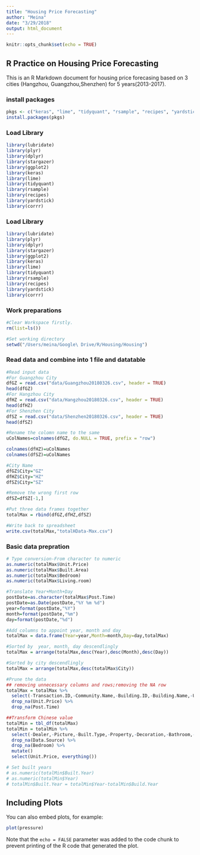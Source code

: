 ```yaml
---
title: "Housing Price Forecasting"
author: "Meina"
date: "3/29/2018"
output: html_document
---
```


```r
knitr::opts_chunk$set(echo = TRUE)
```

## R Practice on Housing Price Forecasting

This is an R Markdown document for housing price forecasing based on 3 cities (Hangzhou, Guangzhou,Shenzhen) for 5 years(2013-2017). 

### install packages
```r

pkgs <- c("keras", "lime", "tidyquant", "rsample", "recipes", "yardstick", "corrr","lubridate","plyr","dplyr","stargazer","ggplot2")
install.packages(pkgs)

```
### Load Library
```r

library(lubridate)
library(plyr)
library(dplyr)
library(stargazer)
library(ggplot2)
library(keras)
library(lime)
library(tidyquant)
library(rsample)
library(recipes)
library(yardstick)
library(corrr)

```
### Load Library
```r

library(lubridate)
library(plyr)
library(dplyr)
library(stargazer)
library(ggplot2)
library(keras)
library(lime)
library(tidyquant)
library(rsample)
library(recipes)
library(yardstick)
library(corrr)

```
### Work preparations
```r

#Clear Workspace firstly.
rm(list=ls())

#Set working directory
setwd("/Users/meina/Google\ Drive/R/Housing/Housing")

```
### Read data and combine into 1 file and datatable
```r

#Read input data
#For Guangzhou City
dfGZ = read.csv("data/Guangzhou20180326.csv", header = TRUE)
head(dfGZ)
#For Hangzhou City
dfHZ = read.csv("data/Hangzhou20180326.csv", header = TRUE)
head(dfHZ)
#For Shenzhen City
dfSZ = read.csv("data/Shenzhen20180326.csv", header = TRUE)
head(dfSZ)

#Rename the colomn name to the same
uColNames=colnames(dfGZ, do.NULL = TRUE, prefix = "row")

colnames(dfHZ)=uColNames
colnames(dfSZ)=uColNames

#City Name
dfGZ$City="GZ"
dfHZ$City="HZ"
dfSZ$City="SZ"

#Remove the wrong first row
dfSZ=dfSZ[-1,]

#Put three data frames together
totalMax = rbind(dfGZ,dfHZ,dfSZ)

#Write back to spreadsheet
write.csv(totalMax,"totalHData-Max.csv")

```
### Basic data prepration
```r
# Type conversion-From character to numeric
as.numeric(totalMax$Unit.Price)
as.numeric(totalMax$Built.Area)
as.numeric(totalMax$Bedroom)
as.numeric(totalMax$Living.room)

#Translate Year+Month+Day
postDate=as.character(totalMax$Post.Time)
postDate=as.Date(postDate,"%Y %m %d")
year=format(postDate,"%Y")
month=format(postDate,"%m")
day=format(postDate,"%d")

#Add columns to appoint year, month and day
totalMax = data.frame(Year=year,Month=month,Day=day,totalMax)

#Sorted by  year, month, day descendlingly
totalMax = arrange(totalMax,desc(Year),desc(Month),desc(Day))

#Sorted by city descendlingly
totalMax = arrange(totalMax,desc(totalMax$City))

#Prune the data
## removing unnecessary columns and rows;removing the NA row
totalMax = totalMax %>% 
  select(-Transaction.ID,-Community.Name,-Building.ID,-Building.Name,-Unit.ID,-Unit.Name,-Apr.ID,-Apr.Name,-Useful.Area,-Total.Cost,-备注)%>% 
  drop_na(Unit.Price) %>% 
  drop_na(Post.Time) 

##Transform Chinese value
totalMin = tbl_df(totalMax)
totalMin = totalMin %>%
  select(-Dealer,-Picture,-Built.Type,-Property,-Decoration,-Bathroom,-Built.Type,-Address,-Layer.Number,-Business.District,-Apr.Type,-Post.Time) %>%
  drop_na(Data.Source) %>%
  drop_na(Bedroom) %>%
  mutate()
  select(Unit.Price, everything())

# Set built years
# as.numeric(totalMin$Built.Year)
# as.numeric(totalMin$Year)
# totalMin$Built.Year = totalMin$Year-totalMin$Build.Year


```

## Including Plots

You can also embed plots, for example:

```r
plot(pressure)
```

Note that the `echo = FALSE` parameter was added to the code chunk to prevent printing of the R code that generated the plot.
